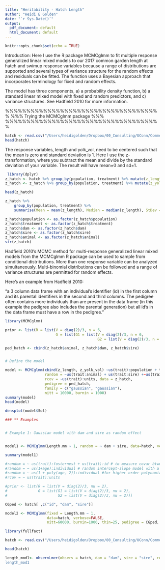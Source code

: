 ```yaml
---
title: "Heritability - Hatch Length"
author: "Heidi E Golden"
date: "`r Sys.Date()`"
output:
  pdf_document: default
  html_document: default
---
```


```r
knitr::opts_chunk$set(echo = TRUE)
```

Introduction:
Here I use the R package MCMCglmm to fit multiple response generalized linear mixed models to our 2017 common garden length at hatch and swimup response variables because a range of distributions are supported and several types of variance structure for the random effects and residuals can be fitted. The function uses a Bayesian approach that incorporates terminology for fixed and random effects.

The model has three components, a) a probability density function, b) a standard linear mixed model with fixed and random predictors, and c) variance structures. See Hadfield 2010 for more information.

%%%%%%%%%%%%%%%%%%%%%%%%%%%%%%%%%%%%%
%%%  Trying the MCMCglmm package  %%%
%%%%%%%%%%%%%%%%%%%%%%%%%%%%%%%%%%%%%

```r

hatch <- read.csv("/Users/heidigolden/Dropbox/00_Consulting/UConn/CommonGarden/00_CG_Manuscript/01_derived_data/CG_MCMCglmm_Hatch_20230919.csv")
head(hatch)

```


The response variables, length and yolk_vol, need to be centered such that the mean is zero and standard deviation is 1. Here I use the  z-transformation, where you subtract the mean and divide by the standard deviation of your variable. The result will have mean=0 and sd=1.

```r

 library(dplyr)
z_hatch <- hatch %>% group_by(population, treatment) %>% mutate(z_length=scale(length))
z_hatch <- z_hatch %>% group_by(population, treatment) %>% mutate(z_yolk_vol=scale(yolk_vol))

head(z_hatch)

z_hatch %>%
    group_by(population, treatment) %>%
    summarise(Mean = mean(z_length), Median = median(z_length), StDev = sd(z_length), Count = n())

```

```r
z_hatch$population <- as.factor(z_hatch$population)
z_hatch$treatment <- as.factor(z_hatch$treatment)
z_hatch$dam <- as.factor(z_hatch$dam)
z_hatch$sire <- as.factor(z_hatch$sire)
z_hatch$animal <- as.factor(z_hatch$animal)
str(z_hatch)

```

Hadfield 2010's MCMC method for multi-response generalized linear mixed models from the MCMCglmm R package can be used to sample from conditional distributions. More than one response variable can be analyzed simultaneously. Multi-binomial distributions can be followed and a range of variance structures are permitted for random effects.

Here's an example from Hadfield 2010:

"a 3 column data frame with an individual's identifier (id) in the first column and its parental identifiers in the second and third columns. The pedigree often contains more individuals than are present in the data frame (in this example the pedigree also includes the parental generation) but all id's in the data frame must have a row in the pedigree."

```r
library(MCMCglmm)

prior <- list(R = list(V = diag(2)/3, n = 6,
                       G = list(G1 = list(V = diag(2)/3, n = 6,
                                          G2 = list(V = diag(2)/3, n = 6)))))

ped_hatch <- cbind(z_hatch$animal, z_hatch$dam, z_hatch$sire)


# Define the model

model <- MCMCglmm(cbind(z_length, z_yolk_vol) ~us(trait):population + trait:treatment - 1, 
                  random = ~us(trait:animal) + us(trait:sire) +~us(trait:dam),
                  rcov = ~us(trait):units, data = z_hatch, 
                  pedigree = ped_hatch,
                  family = c("gaussian", "gaussian"), 
                  nitt = 10000, burnin = 1000)
summary(model)
head(model)

densplot(model$Sol)

```


```r
### ** Examples


# Example 1: Gaussian model with dam and sire as random effect


model1 <- MCMCglmm(Length.mm ~ 1, random = ~ dam + sire, data=hatch, verbose=FALSE, nitt=1300, burnin=300, thin=1)

summary(model1)

```

```r

#random = ~ us(trait):fosternest + us(trait):id # to measure covar btwn two response terms
#random = ~ us(1+age):individual # random intercept-slope model with a covariance term
#random = ~ us(1 + poly(age, 2)):individual #for higher order polynomials
#rcov = ~ us(trait):units

#prior <- list(R = list(V = diag(2)/3, nu = 2), 
#              G = list(G1 = list(V = diag(2)/3, nu = 2), 
#                       G2 = list(V = diag(2)/3, nu = 2)))

CGped <- hatch[ ,c("id", "dam", "sire")]

model2 <- MCMCglmm(fixed = Length.mm ~ 1,
                   data=hatch, verbose=FALSE, 
                   nitt=60000, burnin=1000, thin=25, pedigree = CGped, nodes = "ALL")

```
###########################################
###########################################
###########################################

```r
library(fullfact)

hatch <- read.csv("/Users/heidigolden/Dropbox/00_Consulting/UConn/CommonGarden/00_CG_Manuscript/00_raw_data/hatchlingKupT1_length.csv")

head(hatch)
```

```r
length_mod1<- observLmer(observ = hatch, dam = "dam", sire = "sire", response = "length)
length_mod1


```